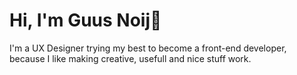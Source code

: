 # Hi, I'm Guus Noij🦆

I'm a UX Designer trying my best to become a front-end developer, because I like making creative, usefull and nice stuff work.
